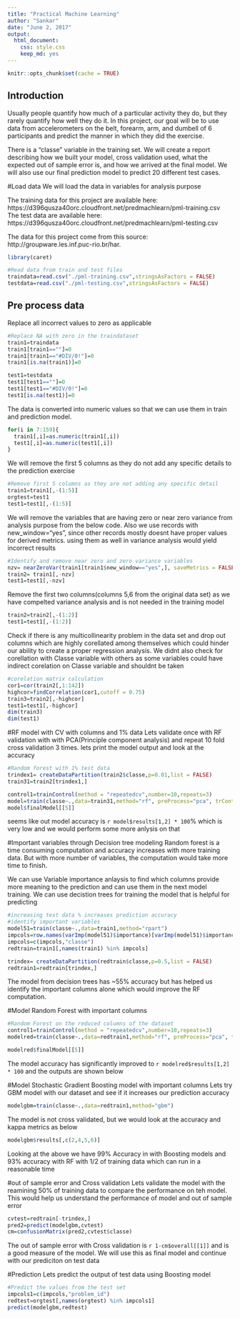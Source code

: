 ```yaml
---
title: "Practical Machine Learning"
author: "Sankar"
date: "June 2, 2017"
output:
  html_document:
    css: style.css
    keep_md: yes
---
```


```r
knitr::opts_chunk$set(cache = TRUE)
```

## Introduction

Usually people quantify how much of a particular activity they do, but they rarely quantify how well they do it. In this project, our goal will be to use data from accelerometers on the belt, forearm, arm, and dumbell of 6 participants and predict the manner in which they did the exercise. 

There is a "classe" variable in the training set. We will create a report describing how we built your model, cross validation used, what the expected out of sample error is, and how we arrived at the final model. We will also use our final prediction model to predict 20 different test cases.


#Load data
We will load the data in variables for analysis purpose  
  
The training data for this project are available here:  
https://d396qusza40orc.cloudfront.net/predmachlearn/pml-training.csv  
The test data are available here:  
https://d396qusza40orc.cloudfront.net/predmachlearn/pml-testing.csv

The data for this project come from this source: http://groupware.les.inf.puc-rio.br/har.

```r
library(caret)

#Read data from train and test files
traindata=read.csv("./pml-training.csv",stringsAsFactors = FALSE)
testdata=read.csv("./pml-testing.csv",stringsAsFactors = FALSE)
```

## Pre process data
Replace all incorrect values to zero as applicable
```r
#Replace NA with zero in the traindataset
train1=traindata
train1[train1==""]=0
train1[train1=="#DIV/0!"]=0
train1[is.na(train1)]=0

test1=testdata
test1[test1==""]=0
test1[test1=="#DIV/0!"]=0
test1[is.na(test1)]=0
```

The data is converted into numeric values so that we can use them in train and prediction model.
```r
for(i in 7:159){
  train1[,i]=as.numeric(train1[,i])
  test1[,i]=as.numeric(test1[,i])
}
```

We will remove the first 5 columns as they do not add any specific details to the prediction exercise
```r
#Remove first 5 columns as they are not adding any specific detail
train1=train1[,-(1:5)]
orgtest=test1
test1=test1[,-(1:5)]
```

  
We will remove the variables that are having zero or near zero variance from analysis purpose from the below code. Also we use records with new_window="yes", since other records mostly doesnt have proper values for derived metrics. using them as well in variance analysis would yield incorrect results
```r
#Identify and remove near zero and zero variance variables
nzv= nearZeroVar(train1[train1$new_window=="yes",], saveMetrics = FALSE)
train2= train1[,-nzv]
test1=test1[,-nzv]
```

Remove the first two columns(columns 5,6 from the original data set) as we have compelted variance analysis and is not needed in the training model
```r
train2=train2[,-(1:2)]
test1=test1[,-(1:2)]
```


Check if there is any multicollinearity problem in the data set and drop out columns which are highly corellated among themselves which could hinder our ability to create a proper regression analysis. We didnt also check for corellation with Classe variable with others as some variables could have indirect corelation on Classe variable and shouldnt be taken
```r
#corelation matrix calculation
cor1=cor(train2[,1:142])
highcor=findCorrelation(cor1,cutoff = 0.75)
train3=train2[,-highcor]
test1=test1[,-highcor]
dim(train3)
dim(test1)
```

#RF model with CV with columns and 1% data
Lets validate once with RF validation with with PCA(Principle component analysis) and repeat 10 fold cross validation 3 times. lets print the model output and look at the accuracy
```r
#Random forest with 1% test data
trindex1= createDataPartition(train2$classe,p=0.01,list = FALSE)
train31=train2[trindex1,] 

control1=trainControl(method = "repeatedcv",number=10,repeats=3)
model=train(classe~.,data=train31,method="rf", preProcess="pca", trContrl=control1 )
model$finalModel[[5]]
```

seems like out model accuracy is `r model$results[1,2] * 100`% which is very low and we would perform some more anlysis on that  

#Important variables through Decision tree modeling
Random forest is a time consuming computation and accuracy increases with more training data. But with more number of variables, the computation would take more time to finish.  
  
We can use Variable importance anlaysis to find which columns provide more meaning to the prediction and can use them in the next model training. We can use decistion trees for training the model that is helpful for predicting 
```r
#increasing test data % increases prediction accuracy
#identify important variables
model51=train(classe~.,data=train1,method="rpart")
impcols=row.names(varImp(model51)$importance)[varImp(model51)$importance>0]
impcols=c(impcols,"classe")
redtrain=train1[,names(train1) %in% impcols]

trindex= createDataPartition(redtrain$classe,p=0.5,list = FALSE)
redtrain1=redtrain[trindex,]
```
The model from decision trees has ~55% accuracy but has helped us identify the important columns alone which would improve the RF computation.

#Model Random Forest with important columns

```r
#Random Forest on the reduced columns of the dataset
control1=trainControl(method = "repeatedcv",number=10,repeats=3)
modelred=train(classe~.,data=redtrain1,method="rf", preProcess="pca", trContrl=control1 )

modelred$finalModel[[5]]
```

The model accuracy has significantly improved to `r modelred$results[1,2] * 100` and the outputs are shown below

#Model Stochastic Gradient Boosting model with important columns
Lets try GBM model with our dataset and see if it increases our prediction accuracy

```r
modelgbm=train(classe~.,data=redtrain1,method="gbm")

```

The model is not cross validated, but we would look at the accuracy and kappa metrics as below
```r
modelgbm$results[,c(2,4,5,6)]
```

Looking at the above we have 99% Accuracy in with Boosting models and 93% accuracy with RF with 1/2 of training data which can run in a reasonable time

#out of sample error and Cross validation
Lets validate the model with the reamining 50% of training data to compare the performance on teh model. This would help us understand the performance of model and out of sample error
```r
cvtest=redtrain[-trindex,]
pred2=predict(modelgbm,cvtest)
cm=confusionMatrix(pred2,cvtest$classe)
```

The out of sample error with Cross validation is `r 1-cm$overall[[1]]` and is a good measure of the model. We will use this as final model and continue with our prediciton on test data

#Prediction
Lets predict the output of test data using Boosting model 
```r
#Predict the values from the test set
impcols1=c(impcols,"problem_id")
redtest=orgtest[,names(orgtest) %in% impcols1]
predict(modelgbm,redtest)
```
